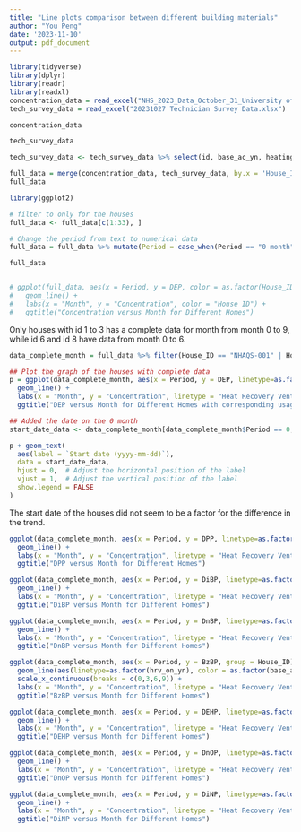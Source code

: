 ```yaml
---
title: "Line plots comparison between different building materials"
author: "You Peng"
date: '2023-11-10'
output: pdf_document
---
```


```r
library(tidyverse)
library(dplyr)
library(readr)
library(readxl)
concentration_data = read_excel("NHS_2023_Data_October_31_University of Toronto_First phase_modified_Will.xlsx", sheet = "Passive air- PUF(pgm-3)", skip = 4)
tech_survey_data = read_excel("20231027 Technician Survey Data.xlsx")
```

```r
concentration_data
```


```r
tech_survey_data
```

```r
tech_survey_data <- tech_survey_data %>% select(id, base_ac_yn, heating_type, cellulose_ins_yn, Styrofoam_ins_yn, fiberglass_ins_yn, sprayfoam_ins_yn, base_ij_osb_yn, ukc1_mat, lkc_mat, hrv_on_yn)
```

```r
full_data = merge(concentration_data, tech_survey_data, by.x = 'House_ID', by.y='id')
full_data
```


```r
library(ggplot2)

# filter to only for the houses
full_data <- full_data[c(1:33), ]

# Change the period from text to numerical data
full_data = full_data %>% mutate(Period = case_when(Period == "0 month" ~ 0, Period == "3 month" ~ 3, Period == "6 month" ~ 6, Period == "9 month" ~ 9))

full_data


# ggplot(full_data, aes(x = Period, y = DEP, color = as.factor(House_ID), group = as.factor(House_ID))) +
#   geom_line() +
#   labs(x = "Month", y = "Concentration", color = "House ID") +
#   ggtitle("Concentration versus Month for Different Homes")

```
Only houses with id 1 to 3 has a complete data for month from month 0 to 9, while id 6 and id 8 have data from month 0 to 6.


```r

data_complete_month = full_data %>% filter(House_ID == "NHAQS-001" | House_ID == "NHAQS-002" | House_ID == "NHAQS-003" | House_ID == "NHAQS-006" | House_ID == "NHAQS-008")

## Plot the graph of the houses with complete data
p = ggplot(data_complete_month, aes(x = Period, y = DEP, linetype=as.factor(hrv_on_yn), color = as.factor(base_ac_yn), group = as.factor(House_ID))) +
  geom_line() +
  labs(x = "Month", y = "Concentration", linetype = "Heat Recovery Ventilator", color = "Air Conditioning") +
  ggtitle("DEP versus Month for Different Homes with corresponding usage of air conditioning")

## Added the date on the 0 month
start_date_data <- data_complete_month[data_complete_month$Period == 0,]

p + geom_text(
  aes(label = `Start date (yyyy-mm-dd)`),
  data = start_date_data,
  hjust = 0,  # Adjust the horizontal position of the label
  vjust = 1,  # Adjust the vertical position of the label
  show.legend = FALSE
)
```
The start date of the houses did not seem to be a factor for the difference in the trend.


```r
ggplot(data_complete_month, aes(x = Period, y = DPP, linetype=as.factor(hrv_on_yn), color = as.factor(base_ac_yn), group = as.factor(House_ID))) +
  geom_line() +
  labs(x = "Month", y = "Concentration", linetype = "Heat Recovery Ventilator", color = "Air Conditioning") +
  ggtitle("DPP versus Month for Different Homes")
```

```r
ggplot(data_complete_month, aes(x = Period, y = DiBP, linetype=as.factor(hrv_on_yn), color = as.factor(base_ac_yn), group = as.factor(House_ID))) +
  geom_line() +
  labs(x = "Month", y = "Concentration", linetype = "Heat Recovery Ventilator", color = "Air Conditioning") +
  ggtitle("DiBP versus Month for Different Homes")
```


```r
ggplot(data_complete_month, aes(x = Period, y = DnBP, linetype=as.factor(hrv_on_yn), color = as.factor(base_ac_yn), group = as.factor(House_ID))) +
  geom_line() +
  labs(x = "Month", y = "Concentration", linetype = "Heat Recovery Ventilator", color = "Air conditioning") +
  ggtitle("DnBP versus Month for Different Homes")
```

```r
ggplot(data_complete_month, aes(x = Period, y = BzBP, group = House_ID)) +
  geom_line(aes(linetype=as.factor(hrv_on_yn), color = as.factor(base_ac_yn))) +
  scale_x_continuous(breaks = c(0,3,6,9)) +
  labs(x = "Month", y = "Concentration", linetype = "Heat Recovery Ventilator", color = "Air Conditioning") +
  ggtitle("BzBP versus Month for Different Homes")
```

```r
ggplot(data_complete_month, aes(x = Period, y = DEHP, linetype=as.factor(hrv_on_yn), color = as.factor(base_ac_yn), group = as.factor(House_ID))) +
  geom_line() +
  labs(x = "Month", y = "Concentration", linetype = "Heat Recovery Ventilator", color = "Air Conditioning") +
  ggtitle("DEHP versus Month for Different Homes")
```


```r
ggplot(data_complete_month, aes(x = Period, y = DnOP, linetype=as.factor(hrv_on_yn), color = as.factor(base_ac_yn), group = as.factor(House_ID))) +
  geom_line() +
  labs(x = "Month", y = "Concentration", linetype = "Heat Recovery Ventilator", color = "Air Conditioning") +
  ggtitle("DnOP versus Month for Different Homes")
```


```r
ggplot(data_complete_month, aes(x = Period, y = DiNP, linetype=as.factor(hrv_on_yn), color = as.factor(base_ac_yn), group = as.factor(House_ID))) +
  geom_line() +
  labs(x = "Month", y = "Concentration", linetype = "Heat Recovery Ventilator", color = "Air Conditioning") +
  ggtitle("DiNP versus Month for Different Homes")
```


